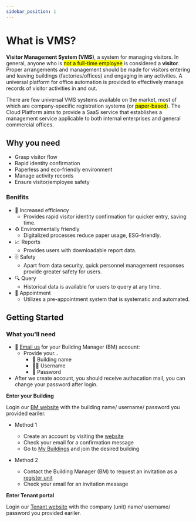 ```yaml
---
sidebar_position: 1
---
```



# What is VMS?

**Visitor Management System (VMS)**, a system for managing visitors.
In general, anyone who is <mark>not a full-time employee</mark> is considered a **visitor**.
Proper arrangements and management should be made for visitors entering and leaving buildings (factories/offices) and engaging in any activities.
A universal platform for office automation is provided to effectively manage records of visitor activities in and out.

There are few universal VMS systems available on the market, most of which are company-specific registration systems (or <mark>paper-based</mark>).
The Cloud Platform aims to provide a SaaS service that establishes a management service applicable to both internal enterprises and general commercial offices.

## Why you need

- Grasp visitor flow
- Rapid identity confirmation
- Paperless and eco-friendly environment
- Manage activity records
- Ensure visitor/employee safety

### Benifits

- 🚀 Increased efficiency
  - Provides rapid visitor identity confirmation for quicker entry, saving time.
- ♻️ Environmentally friendly
  - Digitalized processes reduce paper usage, ESG-friendly.
- 📈 Reports
  - Provides users with downloadable report data.
- 🗄️ Safety
  - Apart from data security, quick personnel management responses provide greater safety for users.
- 🔍 Query
  - Historical data is available for users to query at any time.
- 📆 Appointment
  - Utilizes a pre-appointment system that is systematic and automated.

## Getting Started

### What you'll need

<Tabs>
  <TabItem value="bm" label="BM">

- 📧 [Email us](mailto:tiffany.ty.du@fii-foxconn.com) for your Building Manager (BM) account:
  - Provide your...
    - 🏢 Building name
    - 🧑‍🦰 Username
    - 🔑 Password
- After we create account, you should receive authacation mail, you can change your password after login.

**Enter your Building**

Login our [BM website](https://vms.ces.myfiinet.com/bm/login) with the building name/ username/ password you provided eariler.

  </TabItem>
  <TabItem value="tenant" label="Tenant" default>

- Method 1
  - Create an account by visiting the [website](https://vms.ces.myfiinet.com/vms/register)
  - Check your email for a confirmation message
  - Go to [My Buildings](https://vms.ces.myfiinet.com/vms/my-buildings) and join the desired building
- Method 2

  - Contact the Building Manager (BM) to request an invitation as a [register unit](https://vms.ces.myfiinet.com/bm/building/register-units)
  - Check your email for an invitation message

**Enter Tenant portal**

Login our [Tenant website](https://vms.ces.myfiinet.com/vms/login) with the company (unit) name/ username/ password you provided eariler.

  </TabItem>
</Tabs>
